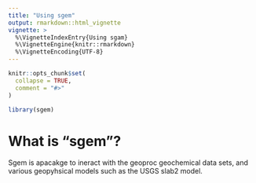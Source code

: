 ```yaml
---
title: "Using sgem"
output: rmarkdown::html_vignette
vignette: >
  %\VignetteIndexEntry{Using sgam}
  %\VignetteEngine{knitr::rmarkdown}
  %\VignetteEncoding{UTF-8}
---
```


```r
knitr::opts_chunk$set(
  collapse = TRUE,
  comment = "#>"
)
```

```r
library(sgem)
```


# What is "sgem"?

Sgem is apacakge to ineract with the geoproc geochemical data sets, and various  geopyhsical models such as the USGS slab2 model.


